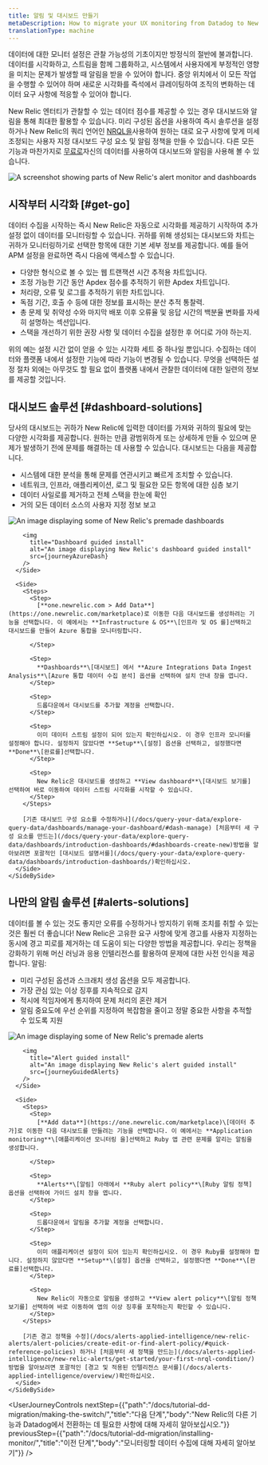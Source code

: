 ```yaml
---
title: 알림 및 대시보드 만들기
metaDescription: How to migrate your UX monitoring from Datadog to New Relic.
translationType: machine
---
```









데이터에 대한 모니터 설정은 관찰 가능성의 기초이지만 방정식의 절반에 불과합니다. 데이터를 시각화하고, 스트림을 함께 그룹화하고, 시스템에서 사용자에게 부정적인 영향을 미치는 문제가 발생할 때 알림을 받을 수 있어야 합니다. 중앙 위치에서 이 모든 작업을 수행할 수 있어야 하며 새로운 시각화를 즉석에서 큐레이팅하여 조직의 변화하는 데이터 요구 사항에 적응할 수 있어야 합니다.

New Relic 엔터티가 관찰할 수 있는 데이터 점수를 제공할 수 있는 경우 대시보드와 알림을 통해 최대한 활용할 수 있습니다. 미리 구성된 옵션을 사용하여 즉시 솔루션을 설정하거나 New Relic의 쿼리 언어인 [NRQL을](/docs/query-your-data/nrql-new-relic-query-language/get-started/introduction-nrql-new-relics-query-language/)사용하여 원하는 대로 요구 사항에 맞게 미세 조정되는 사용자 지정 대시보드 구성 요소 및 알림 정책을 만들 수 있습니다. 다른 모든 기능과 마찬가지로 [무료로](https://newrelic.com/signup)자신의 데이터를 사용하여 대시보드와 알림을 사용해 볼 수 있습니다.

<img
  title="Alerts-and-dash"
  alt="A screenshot showing parts of New Relic's alert monitor and dashboards"
  src={journeyAlertsAndDash}
/>

## 시작부터 시각화 [#get-go]

데이터 수집을 시작하는 즉시 New Relic은 자동으로 시각화를 제공하기 시작하여 추가 설정 없이 데이터를 모니터링할 수 있습니다. 귀하를 위해 생성되는 대시보드와 차트는 귀하가 모니터링하기로 선택한 항목에 대한 기본 세부 정보를 제공합니다. 예를 들어 APM 설정을 완료하면 즉시 다음에 액세스할 수 있습니다.

* 다양한 형식으로 볼 수 있는 웹 트랜잭션 시간 추적용 차트입니다.
* 조정 가능한 기간 동안 Apdex 점수를 추적하기 위한 Apdex 차트입니다.
* 처리량, 오류 및 로그를 추적하기 위한 차트입니다.
* 독점 기간, 호출 수 등에 대한 정보를 표시하는 분산 추적 통찰력.
* 총 문제 및 취약성 수와 마지막 배포 이후 오류율 및 응답 시간의 백분율 변화를 자세히 설명하는 섹션입니다.
* 스택을 개선하기 위한 권장 사항 및 데이터 수집을 설정한 후 어디로 가야 하는지.

위의 예는 설정 시간 없이 얻을 수 있는 시각화 세트 중 하나일 뿐입니다. 수집하는 데이터와 플랫폼 내에서 설정한 기능에 따라 기능이 변경될 수 있습니다. 무엇을 선택하든 설정 절차 외에는 아무것도 할 필요 없이 플랫폼 내에서 관찰한 데이터에 대한 일련의 정보를 제공할 것입니다.

## 대시보드 솔루션 [#dashboard-solutions]

당사의 대시보드는 귀하가 New Relic에 입력한 데이터를 가져와 귀하의 필요에 맞는 다양한 시각화를 제공합니다. 원하는 만큼 광범위하게 또는 상세하게 만들 수 있으며 문제가 발생하기 전에 문제를 해결하는 데 사용할 수 있습니다. 대시보드는 다음을 제공합니다.

* 시스템에 대한 분석을 통해 문제를 연관시키고 빠르게 조치할 수 있습니다.
* 네트워크, 인프라, 애플리케이션, 로그 및 필요한 모든 항목에 대한 심층 보기
* 데이터 사일로를 제거하고 전체 스택을 한눈에 확인
* 거의 모든 데이터 소스의 사용자 지정 정보 보고

<CollapserGroup>
  <Collapser
    id="dash-install"
    title="미리 만들어진 대시보드 설치"
  >
    <SideBySide>
      <Side>
        <img
          title="Premade dashboards"
          alt="An image displaying some of New Relic's premade dashboards"
          src={journeyInfraDash}
        />

        <img
          title="Dashboard guided install"
          alt="An image displaying New Relic's dashboard guided install"
          src={journeyAzureDash}
        />
      </Side>

      <Side>
        <Steps>
          <Step>
            [**one.newrelic.com > Add Data**](https://one.newrelic.com/marketplace)로 이동한 다음 대시보드를 생성하려는 기능을 선택합니다. 이 예에서는 **Infrastructure & OS**\[인프라 및 OS 를]선택하고 대시보드를 만들어 Azure 통합을 모니터링합니다.  

          </Step>

          <Step>
            **Dashboards**\[대시보드] 에서 **Azure Integrations Data Ingest Analysis**\[Azure 통합 데이터 수집 분석] 옵션을 선택하여 설치 안내 창을 엽니다.
          </Step>

          <Step>
            드롭다운에서 대시보드를 추가할 계정을 선택합니다.
          </Step>

          <Step>
            이미 데이터 스트림 설정이 되어 있는지 확인하십시오. 이 경우 인프라 모니터를 설정해야 합니다. 설정하지 않았다면 **Setup**\[설정] 옵션을 선택하고, 설정했다면 **Done**\[완료를]선택합니다.
          </Step>

          <Step>
            New Relic은 대시보드를 생성하고 **View dashboard**\[대시보드 보기를] 선택하여 바로 이동하여 데이터 스트림 시각화를 시작할 수 있습니다.
          </Step>
        </Steps>

        [기존 대시보드 구성 요소를 수정하거나](/docs/query-your-data/explore-query-data/dashboards/manage-your-dashboard/#dash-manage) [처음부터 새 구성 요소를 만드는](/docs/query-your-data/explore-query-data/dashboards/introduction-dashboards/#dashboards-create-new)방법을 알아보려면 포괄적인 [대시보드 설명서를](/docs/query-your-data/explore-query-data/dashboards/introduction-dashboards/)확인하십시오.
      </Side>
    </SideBySide>
  </Collapser>
</CollapserGroup>

## 나만의 알림 솔루션 [#alerts-solutions]

데이터를 볼 수 있는 것도 좋지만 오류를 수정하거나 방지하기 위해 조치를 취할 수 있는 것은 훨씬 더 좋습니다! New Relic은 고유한 요구 사항에 맞게 경고를 사용자 지정하는 동시에 경고 피로를 제거하는 데 도움이 되는 다양한 방법을 제공합니다. 우리는 정책을 강화하기 위해 머신 러닝과 응용 인텔리전스를 활용하여 문제에 대한 사전 인식을 제공합니다. 알림:

* 미리 구성된 옵션과 스크래치 생성 옵션을 모두 제공합니다.
* 가장 관심 있는 이상 징후를 지속적으로 감지
* 적시에 적임자에게 통지하여 문제 처리의 혼란 제거
* 알림 중요도에 우선 순위를 지정하여 복잡함을 줄이고 정말 중요한 사항을 추적할 수 있도록 지원

<CollapserGroup>
  <Collapser
    id="alerts-install"
    title="미리 만들어진 알림 설치"
  >
    <SideBySide>
      <Side>
        <img
          title="Premade alerts"
          alt="An image displaying some of New Relic's premade alerts"
          src={journeyPremadeAlerts}
        />

        <img
          title="Alert guided install"
          alt="An image displaying New Relic's alert guided install"
          src={journeyGuidedAlerts}
        />
      </Side>

      <Side>
        <Steps>
          <Step>
            [**Add data**](https://one.newrelic.com/marketplace)\[데이터 추가]로 이동한 다음 대시보드를 만들려는 기능을 선택합니다. 이 예에서는 **Application monitoring**\[애플리케이션 모니터링 을]선택하고 Ruby 앱 관련 문제를 알리는 알림을 생성합니다.  

          </Step>

          <Step>
            **Alerts**\[알림] 아래에서 **Ruby alert policy**\[Ruby 알림 정책] 옵션을 선택하여 가이드 설치 창을 엽니다.
          </Step>

          <Step>
            드롭다운에서 알림을 추가할 계정을 선택합니다.
          </Step>

          <Step>
            이미 애플리케이션 설정이 되어 있는지 확인하십시오. 이 경우 Ruby를 설정해야 합니다. 설정하지 않았다면 **Setup**\[설정] 옵션을 선택하고, 설정했다면 **Done**\[완료를]선택합니다.
          </Step>

          <Step>
            New Relic이 자동으로 알림을 생성하고 **View alert policy**\[알림 정책 보기를] 선택하여 바로 이동하여 앱의 이상 징후를 포착하는지 확인할 수 있습니다.
          </Step>
        </Steps>

        [기존 경고 정책을 수정](/docs/alerts-applied-intelligence/new-relic-alerts/alert-policies/create-edit-or-find-alert-policy/#quick-reference-policies) 하거나 [처음부터 새 정책을 만드는](/docs/alerts-applied-intelligence/new-relic-alerts/get-started/your-first-nrql-condition/)방법을 알아보려면 포괄적인 [경고 및 적용된 인텔리전스 문서를](/docs/alerts-applied-intelligence/overview/)확인하십시오.
      </Side>
    </SideBySide>
  </Collapser>
</CollapserGroup>

<UserJourneyControls
  nextStep={{"path":"/docs/tutorial-dd-migration/making-the-switch/","title":"다음 단계","body":"New Relic의 다른 기능과 Datadog에서 전환하는 데 필요한 사항에 대해 자세히 알아보십시오."}}
  previousStep={{"path":"/docs/tutorial-dd-migration/installing-monitor/","title":"이전 단계","body":"모니터링할 데이터 수집에 대해 자세히 알아보기"}}
/>